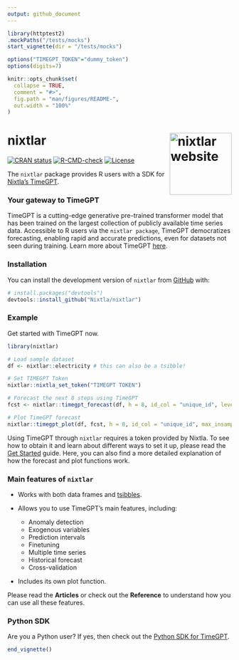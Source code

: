 ```yaml
---
output: github_document
---
```


<!-- README.md is generated from README.Rmd. Please edit that file -->

```r
library(httptest2)
.mockPaths("/tests/mocks")
start_vignette(dir = "/tests/mocks")

options("TIMEGPT_TOKEN"="dummy_token")
options(digits=7)

knitr::opts_chunk$set(
  collapse = TRUE,
  comment = "#>",
  fig.path = "man/figures/README-",
  out.width = "100%"
)
```

<!-- logo -->
# nixtlar <a href="https://nixtla.github.io/nixtlar/"><img src="man/figures/logo.png" align="right" height="139" alt="nixtlar website" /></a>

<!-- badges: start -->
[![CRAN status](https://www.r-pkg.org/badges/version/nixtlar)](https://CRAN.R-project.org/package=nixtlar)
[![R-CMD-check](https://github.com/MMenchero/nixtlar/actions/workflows/R-CMD-check.yaml/badge.svg)](https://github.com/MMenchero/nixtlar/actions/workflows/R-CMD-check.yaml)
[![License](https://img.shields.io/badge/License-Apache%202.0-blue)](https://www.apache.org/licenses/LICENSE-2.0)
<!-- badges: end -->

The `nixtlar` package provides R users with a SDK for [Nixtla's TimeGPT](https://docs.nixtla.io/).

### Your gateway to TimeGPT

TimeGPT is a cutting-edge generative pre-trained transformer model that has been trained on the largest collection of publicly available time series data. Accessible to R users via the `nixtlar package`, TimeGPT democratizes forecasting, enabling rapid and accurate predictions, even for datasets not seen during training. Learn more about TimeGPT [here](https://arxiv.org/abs/2310.03589).  

### Installation

You can install the development version of `nixtlar` from [GitHub](https://github.com/) with:

```r
# install.packages("devtools")
devtools::install_github("Nixtla/nixtlar")
```

### Example 

Get started with TimeGPT now. 

```r
library(nixtlar)

# Load sample dataset 
df <- nixtlar::electricity # this can also be a tsibble!

# Set TIMEGPT Token 
nixtlar::nixtla_set_token("TIMEGPT TOKEN")

# Forecast the next 8 steps using TimeGPT
fcst <- nixtlar::timegpt_forecast(df, h = 8, id_col = "unique_id", level = c(80,95))

# Plot TimeGPT forecast 
nixtlar::timegpt_plot(df, fcst, h = 8, id_col = "unique_id", max_insample_length = 100)
```

Using TimeGPT through `nixtlar` requires a token provided by Nixtla. To see how to obtain it and learn about different ways to set it up, please read the [Get Started](https://nixtla.github.io/nixtlar/articles/get-started.html) guide. Here, you can also find a more detailed explanation of how the forecast and plot functions work.

### Main features of `nixtlar`

- Works with both data frames and [tsibbles](https://tsibble.tidyverts.org/). 

- Allows you to use TimeGPT's main features, including:  
  - Anomaly detection 
  - Exogenous variables 
  - Prediction intervals 
  - Finetuning 
  - Multiple time series 
  - Historical forecast 
  - Cross-validation 

- Includes its own plot function. 

Please read the **Articles** or check out the **Reference** to understand how you can use all these features. 

### Python SDK 

Are you a Python user? If yes, then check out the [Python SDK for TimeGPT](https://github.com/Nixtla/nixtla). 

```r
end_vignette()
```
